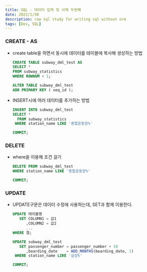 ```yaml
---
title: SQL - 데이터 입력 및 삭제 두번째
date: 2022/1/30
description: raw sql study for writing sql without orm
tags: [Dev, SQL]
---
```


### CREATE - AS

- create table을 하면서 동시에 데이터를 테이블에 복사해 생성하는 방법
    ```sql
    CREATE TABLE subway_dml_test AS
    SELECT *
    FROM subway_statistics
    WHERE ROWNUM < 1;

    ALTER TABLE subway_dml_test
    ADD PRIMARY KEY ( seq_id );
    ```

- INSERT시에 여러 데이터를 추가하는 방법
    ```sql
    INSERT INTO subway_dml_test
    SELECT *
      FROM subway_statistics
     WHERE station_name LIKE '종합운동장%'

    COMMIT;
    ```

### DELETE
- where을 이용해 조건 걸기
    ```sql
    DELETE FROM subway_dml_test
    WHERE station_name LIKE '종합운동장%'

    COMMIT;
    ```

### UPDATE
- UPDATE구문은 데이터 수정에 사용하는데, SET과 함께 이용한다.
    ```sql
    UPDATE 테이블명
       SET COLUMN1 = 값1
          ,COLUMN2 = 값2
          ...
    WHERE 절;
    ```
    ```sql
    UPDATE subway_dml_test
       SET passenger_number = passenger_number + 10
          ,boarding_date    = ADD_MONTHS(boarding_date, 1)
     WHERE station_name LIKE '삼성%'

    COMMIT;
    ```
